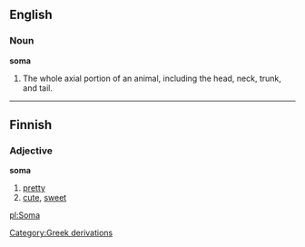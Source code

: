 ==English==

===Noun===

'''soma'''

#The whole axial portion of an animal, including the head, neck, trunk, and tail.

----
==Finnish==
===Adjective===
'''soma'''
# [[pretty]]
# [[cute]], [[sweet]]

[[pl:Soma]]
[[Category:Greek derivations]]